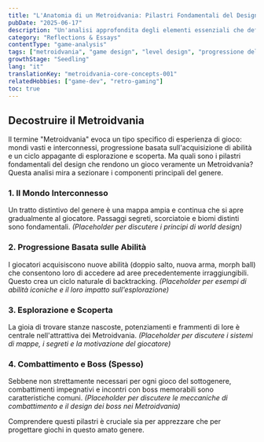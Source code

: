 ```yaml
---
title: "L'Anatomia di un Metroidvania: Pilastri Fondamentali del Design"
pubDate: "2025-06-17"
description: "Un'analisi approfondita degli elementi essenziali che definiscono il genere Metroidvania, dai mondi interconnessi alla progressione basata sulle abilità."
category: "Reflections & Essays"
contentType: "game-analysis"
tags: ["metroidvania", "game design", "level design", "progressione del giocatore", "analisi videoludica"]
growthStage: "Seedling"
lang: "it"
translationKey: "metroidvania-core-concepts-001"
relatedHobbies: ["game-dev", "retro-gaming"]
toc: true
---
```


## Decostruire il Metroidvania

Il termine "Metroidvania" evoca un tipo specifico di esperienza di gioco: mondi vasti e interconnessi, progressione basata sull'acquisizione di abilità e un ciclo appagante di esplorazione e scoperta. Ma quali sono i pilastri fondamentali del design che rendono un gioco veramente un Metroidvania? Questa analisi mira a sezionare i componenti principali del genere.

### 1. Il Mondo Interconnesso
Un tratto distintivo del genere è una mappa ampia e continua che si apre gradualmente al giocatore. Passaggi segreti, scorciatoie e biomi distinti sono fondamentali.
*(Placeholder per discutere i principi di world design)*

### 2. Progressione Basata sulle Abilità
I giocatori acquisiscono nuove abilità (doppio salto, nuova arma, morph ball) che consentono loro di accedere ad aree precedentemente irraggiungibili. Questo crea un ciclo naturale di backtracking.
*(Placeholder per esempi di abilità iconiche e il loro impatto sull'esplorazione)*

### 3. Esplorazione e Scoperta
La gioia di trovare stanze nascoste, potenziamenti e frammenti di lore è centrale nell'attrattiva dei Metroidvania.
*(Placeholder per discutere i sistemi di mappe, i segreti e la motivazione del giocatore)*

### 4. Combattimento e Boss (Spesso)
Sebbene non strettamente necessari per ogni gioco del sottogenere, combattimenti impegnativi e incontri con boss memorabili sono caratteristiche comuni.
*(Placeholder per discutere le meccaniche di combattimento e il design dei boss nei Metroidvania)*

Comprendere questi pilastri è cruciale sia per apprezzare che per progettare giochi in questo amato genere.
